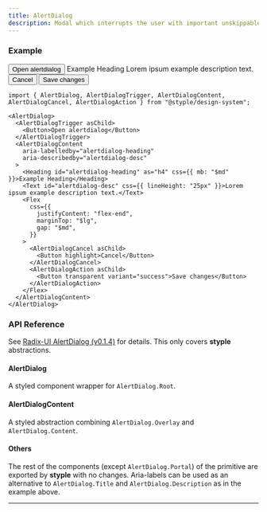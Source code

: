 ```yaml
---
title: AlertDialog
description: Modal which interrupts the user with important unskippable content.
---
```


### Example

<Preview>
  <AlertDialog>
    <AlertDialogTrigger asChild>
      <Button>Open alertdialog</Button>
    </AlertDialogTrigger>
    <AlertDialogContent
      aria-labelledby="alertdialog-heading"
      aria-describedby="alertdialog-desc"
    >
      <Heading id="alertdialog-heading" as="h4" css={{ mb: "$md" }}>Example Heading</Heading>
      <Text id="alertdialog-desc" css={{ lineHeight: "25px" }}>Lorem ipsum example description text.</Text>
      <Flex
        css={{
          justifyContent: "flex-end",
          marginTop: "$lg",
          gap: "$md",
        }}
      >
        <AlertDialogCancel asChild>
          <Button highlight>Cancel</Button>
        </AlertDialogCancel>
        <AlertDialogAction asChild>
          <Button transparent variant="success">Save changes</Button>
        </AlertDialogAction>
      </Flex>
    </AlertDialogContent>
  </AlertDialog>
</Preview>

```tsx outline=true
import { AlertDialog, AlertDialogTrigger, AlertDialogContent, AlertDialogCancel, AlertDialogAction } from "@styple/design-system";

<AlertDialog>
  <AlertDialogTrigger asChild>
    <Button>Open alertdialog</Button>
  </AlertDialogTrigger>
  <AlertDialogContent
    aria-labelledby="alertdialog-heading"
    aria-describedby="alertdialog-desc"
  >
    <Heading id="alertdialog-heading" as="h4" css={{ mb: "$md" }}>Example Heading</Heading>
    <Text id="alertdialog-desc" css={{ lineHeight: "25px" }}>Lorem ipsum example description text.</Text>
    <Flex
      css={{
        justifyContent: "flex-end",
        marginTop: "$lg",
        gap: "$md",
      }}
    >
      <AlertDialogCancel asChild>
        <Button highlight>Cancel</Button>
      </AlertDialogCancel>
      <AlertDialogAction asChild>
        <Button transparent variant="success">Save changes</Button>
      </AlertDialogAction>
    </Flex>
  </AlertDialogContent>
</AlertDialog>
```

### API Reference

See [Radix-UI AlertDialog (v0.1.4)](https://www.radix-ui.com/docs/primitives/components/alert-dialog) for details. This only covers **styple** abstractions.

#### AlertDialog

A styled component wrapper for `AlertDialog.Root`.

#### AlertDialogContent

A styled abstraction combining `AlertDialog.Overlay` and `AlertDialog.Content`.

#### Others

The rest of the components (except `AlertDialog.Portal`) of the primitive are exported by **styple** with no changes. Aria-labels can be used as an alternative to `AlertDialog.Title` and `AlertDialog.Description` as in the example above.

---